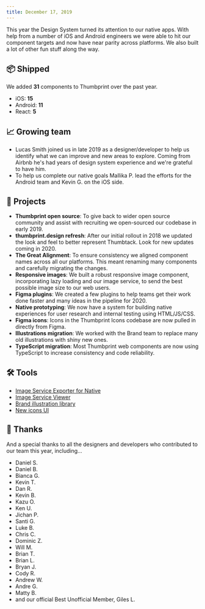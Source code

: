 ```yaml
---
title: December 17, 2019
---
```


This year the Design System turned its attention to our native apps. With help from a number of iOS and Android engineers we were able to hit our component targets and now have near parity across platforms. We also built a lot of other fun stuff along the way.

## 📦 Shipped

We added **31** components to Thumbprint over the past year.

-   iOS: **15**
-   Android: **11**
-   React: **5**

## 📈 Growing team

-   Lucas Smith joined us in late 2019 as a designer/developer to help us identify what we can improve and new areas to explore. Coming from Airbnb he's had years of design system experience and we're grateful to have him.
-   To help us complete our native goals Mallika P. lead the efforts for the Android team and Kevin G. on the iOS side.

## 🧰 Projects

-   **Thumbprint open source**: To give back to wider open source community and assist with recruiting we open-sourced our codebase in early 2019.
-   **thumbprint.design refresh**: After our initial rollout in 2018 we updated the look and feel to better represent Thumbtack. Look for new updates coming in 2020.
-   **The Great Alignment**: To ensure consistency we aligned component names across all our platforms. This meant renaming many components and carefully migrating the changes.
-   **Responsive images**: We built a robust responsive image component, incorporating lazy loading and our image service, to send the best possible image size to our web users.
-   **Figma plugins**: We created a few plugins to help teams get their work done faster and many ideas in the pipeline for 2020.
-   **Native prototyping**: We now have a system for building native experiences for user research and internal testing using HTML/JS/CSS.
-   **Figma icons**: Icons in the Thumbprint Icons codebase are now pulled in directly from Figma.
-   **Illustrations migration**: We worked with the Brand team to replace many old illustrations with shiny new ones.
-   **TypeScript migration**: Most Thumbprint web components are now using TypeScript to increase consistency and code reliability.

## 🛠️ Tools

-   [Image Service Exporter for Native](https://images.thumbprint.design/tools/image-exporter/)
-   [Image Service Viewer](https://images.thumbprint.design/tools/image-viewer)
-   [Brand illustration library](https://images.thumbprint.design/tools/illus-library/index.html)
-   [New icons UI](https://icons.thumbprint.design)

## 🤗 Thanks

And a special thanks to all the designers and developers who contributed to our team this year, including…

-   Daniel S.
-   Daniel B.
-   Bianca G.
-   Kevin T.
-   Dan R.
-   Kevin B.
-   Kazu O.
-   Ken U.
-   Jichan P.
-   Santi G.
-   Luke B.
-   Chris C.
-   Dominic Z.
-   Will M.
-   Brian T.
-   Brian L.
-   Bryan J.
-   Cody R.
-   Andrew W.
-   Andre G.
-   Matty B.
-   and our official Best Unofficial Member, Giles L.
